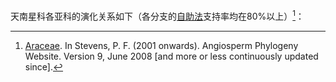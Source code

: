 天南星科各亚科的演化关系如下（各分支的[[自助法]]支持率均在80%以上）<ref name="APWeb Araceae"><u>[http://www.mobot.org/MOBOT/research/APweb/orders/alismatalesweb.htm#Araceae Araceae]</u>. In Stevens, P. F. (2001 onwards). Angiosperm Phylogeny Website. Version 9, June 2008 [and more or less continuously updated since].</ref>：
{{分支|style=font-size:90%; line-height:90%
|标1=[[天南星科]] Araceae
|1={{分支
|1={{分支
|1={{分支
|1={{分支
|1={{分支
|1=[[天南星亚科]] Aroideae
|2=[[美铁芋亚科]] Zamioculcadoideae}}
|2=[[棘芋亚科]] Lasioideae}}
|2={{分支
|1=[[龟背芋亚科]] Monsteroideae
|2=[[柚叶藤亚科]] Pothoideae}}}}
|2=[[浮萍亚科]] Lemnoideae}}
|2={{分支
|2=[[金棒芋亚科]] Orontioideae
|1=[[麻菖蒲|麻菖蒲亚科]] Gymnostachydoideae}}}}}}